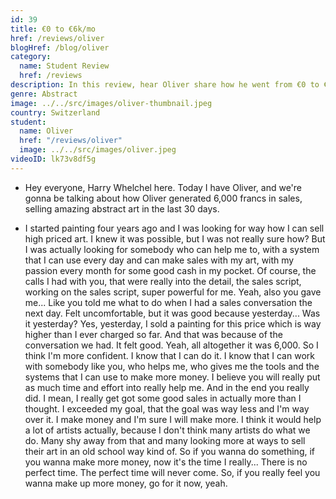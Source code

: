 ```yaml
---
id: 39
title: €0 to €6k/mo
href: /reviews/oliver
blogHref: /blog/oliver
category:
  name: Student Review
  href: /reviews
description: In this review, hear Oliver share how he went from €0 to €6,000/mo in less than 30 days selling amazing abstract original artwork.
genre: Abstract
image: ../../src/images/oliver-thumbnail.jpeg
country: Switzerland
student:
  name: Oliver
  href: "/reviews/oliver"
  image: ../../src/images/oliver.jpeg
videoID: lk73v8df5g
---
```


- Hey everyone, Harry Whelchel here. Today I have Oliver, and we're gonna be talking about how Oliver generated 6,000 francs in sales, selling amazing abstract art in the last 30 days.

- I started painting four years ago and I was looking for way how I can sell high priced art. I knew it was possible, but I was not really sure how? But I was actually looking for somebody who can help me to, with a system that I can use every day and can make sales with my art, with my passion every month for some good cash in my pocket. Of course, the calls I had with you, that were really into the detail, the sales script, working on the sales script, super powerful for me. Yeah, also you gave me... Like you told me what to do when I had a sales conversation the next day. Felt uncomfortable, but it was good because yesterday... Was it yesterday? Yes, yesterday, I sold a painting for this price which is way higher than I ever charged so far. And that was because of the conversation we had. It felt good. Yeah, all altogether it was 6,000. So I think I'm more confident. I know that I can do it. I know that I can work with somebody like you, who helps me, who gives me the tools and the systems that I can use to make more money. I believe you will really put as much time and effort into really help me. And in the end you really did. I mean, I really get got some good sales in actually more than I thought. I exceeded my goal, that the goal was way less and I'm way over it. I make money and I'm sure I will make more. I think it would help a lot of artists actually, because I don't think many artists do what we do. Many shy away from that and many looking more at ways to sell their art in an old school way kind of. So if you wanna do something, if you wanna make more money, now it's the time I really... There is no perfect time. The perfect time will never come. So, if you really feel you wanna make up more money, go for it now, yeah.
